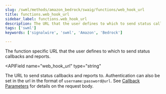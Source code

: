 ```yaml
---
slug: /swml/methods/amazon_bedrock/swaig/functions/web_hook_url
title: functions.web_hook_url
sidebar_label: functions.web_hook_url
description: The URL that the user defines to which to send status callbacks and reports.
tags: ['swml']
keywords: ['signalwire', 'swml', 'Amazon', 'Bedrock']

---
```


The function specific URL that the user defines to which to send status callbacks and reports.

<APIField
  name="web_hook_url"
  type="string"
>
  The URL to send status callbacks and reports to. Authentication can also be set in the url in the format of `username:password@url`. See [Callback Parameters](#callback-request-for-web_hook_url) for details on the request body.
</APIField>

<WebHookUrl />






